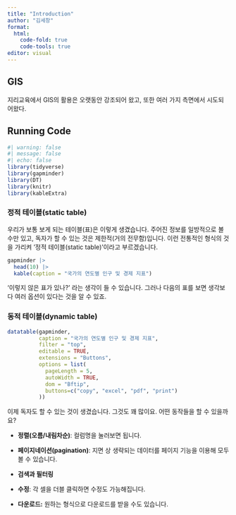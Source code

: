 ```yaml
---
title: "Introduction"
author: "김세창"
format:
  html:
    code-fold: true
    code-tools: true
editor: visual
---
```


## GIS

지리교육에서 GIS의 활용은 오랫동안 강조되어 왔고, 또한 여러 가지 측면에서 시도되어왔다.

## Running Code

```r
#| warning: false
#| message: false
#| echo: false
library(tidyverse)
library(gapminder)
library(DT)
library(knitr)
library(kableExtra)
```

### 정적 테이블(static table)

우리가 보통 보게 되는 테이블(표)은 이렇게 생겼습니다. 주어진 정보를 일방적으로 볼 수만 있고, 독자가 할 수 있는 것은 제한적(거의 전무함)입니다. 이런 전통적인 형식의 것을 가리켜 '정적 테이블(static table)'이라고 부르겠습니다.

```r
gapminder |>
  head(10) |>
  kable(caption = "국가의 연도별 인구 및 경제 지표")
```

'이렇지 않은 표가 있나?' 라는 생각이 들 수 있습니다. 그러나 다음의 표를 보면 생각보다 여러 옵션이 있다는 것을 알 수 있죠.

### 동적 테이블(dynamic table)

```r
datatable(gapminder,
          caption = "국가의 연도별 인구 및 경제 지표",
          filter = "top",
          editable = TRUE,
          extensions = "Buttons",
          options = list(
            pageLength = 5,
            autoWidth = TRUE,
            dom = "Bftip",
            buttons=c("copy", "excel", "pdf", "print")
          ))
```

이제 독자도 할 수 있는 것이 생겼습니다. 그것도 꽤 많이요. 어떤 동작들을 할 수 있을까요?

-   **정렬(오름/내림차순)**: 컬럼명을 눌러보면 됩니다.

-   **페이지네이션(pagination)**: 지면 상 생략되는 데이터를 페이지 기능을 이용해 모두 볼 수 있습니다.

-   **검색과 필터링**

-   **수정**: 각 셀을 더블 클릭하면 수정도 가능해집니다.

-   **다운로드:** 원하는 형식으로 다운로드를 받을 수도 있습니다.
